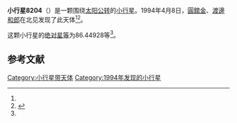 {{Infobox planet
| bgcolour = #FFFFC0
| name = 8204 Takabatake
| symbol = 
| image = 
| caption = 
| discovery = yes
| discovery_ref = 
| discoverer = [[圓舘金|圓舘金]]、[[渡邊和郎|渡邊和郎]]
| discovery_site = [[北见|北见]] 
| discovered = 1994年4月8日
| designations = yes
| mp_name = 
| named_after = 
| alt_names = 1994 GC1/ 1977 EN
| mp_category = [[主带小行星|主带小行星]]
| orbit_ref = <ref name="a">[http://ssd.jpl.nasa.gov/sbdb.cgi?sstr=8204 8204 Takabatake] {{Wayback|url=http://ssd.jpl.nasa.gov/sbdb.cgi?sstr=8204 |date=20201124030934 }}，小行星數據庫瀏覽器（JPL Small-Body Database Browser）－[[美国国家航空航天局|美国国家航空航天局]]喷气推进实验室</ref>
| epoch = 2456400.5 (2013年4月18日更新)
| aphelion = {{convert|3.4506609|AU|km|3|abbr=on|lk=out}}
| perihelion = {{convert|2.7403351|AU|km|3|abbr=on}}
| semimajor = {{convert|3.0954980|AU|km|3|abbr=on}}
| eccentricity = 0.1147353
| period = 1989.272187 [[日|日]]<br />5.45[[儒略年|儒略年]]
| avg_speed = 
| inclination = 2.41932
| asc_node = 85.07790
| mean_anomaly = 
| arg_peri = 86.44928
| satellites = 
| physical_characteristics = yes
| dimensions = 
| mass = 
| density = 
| surface_grav = 
| escape_velocity = 
| sidereal_day = 
| axial_tilt = 
| pole_ecliptic_lat = 
| pole_ecliptic_lon = 
| albedo = 
| temperatures= 
| temp_name1 = 
| mean_temp_1 = 
| max_temp_1 = 
| temp_name2 = 
| max_temp_2 = 
| spectral_type = 
| abs_magnitude = 86.44928
}}

'''小行星8204'''（{{lang-en|8204 Takabatake}}）是一颗围绕[[太阳|太阳]][[公转|公转]]的[[小行星|小行星]]。1994年4月8日，[[圓舘金|圓舘金]]、[[渡邊和郎|渡邊和郎]]在北见发现了此天体<ref name="a" /><ref>{{cite news|title=小行星列表|url=http://cfa-www.harvard.edu/iau/lists/NumberedMPs.txt|accessdate=2013-07-08|newspaper=哈佛大学|archive-date=2008-05-17|archive-url=https://web.archive.org/web/20080517010638/http://cfa-www.harvard.edu/iau/lists/NumberedMPs.txt|dead-url=no}}</ref>。

这颗小行星的[[绝对星等|绝对星等]]为86.44928等<ref name="a" />。

==参考文献==
{{reflist}}
{{Minor Planet Number|[[小行星8203|小行星8203]]|[[小行星8205|小行星8205]]}}

{{小天体}}

[[Category:小行星带天体|Category:小行星带天体]]
[[Category:1994年发现的小行星|Category:1994年发现的小行星]]


{{asteroid-stub}}